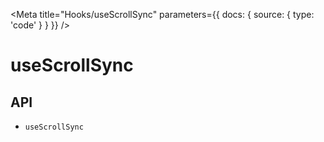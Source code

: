 
<Meta
  title="Hooks/useScrollSync"
  parameters={{
    docs: {
      source: {
        type: 'code'
      }
    }
  }}
/>

# useScrollSync

<Description name="useScrollSync" />

## API

<ul>
  <li>
    <LinkTo kind="hooks-api-useScrollSync" story="page">
      <code>useScrollSync</code>
    </LinkTo>
  </li>
</ul>
